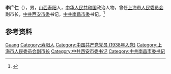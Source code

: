 '''李广仁'''（{{bd|1917年||2001年|7月20日}}），男，[[山西|山西]][[寿阳县|寿阳]]人，[[中华人民共和国|中华人民共和国]]政治人物，曾任[[上海市人民委员会|上海市人民委员会]]副市长，[[中共西安市委|中共西安市委]]书记，[[中共南昌市委|中共南昌市委]]书记。<ref>{{Cite web|title=原国务院上海经济区规划办特约顾问李广仁逝世|url=http://news.sina.com.cn/c/2001-07-26/312359.html|accessdate=2020-08-28|work=解放日报|archive-date=2004-03-08|archive-url=https://web.archive.org/web/20040308061033/http://news.sina.com.cn/c/2001-07-26/312359.html|dead-url=no}}</ref>

== 参考资料 ==
{{reflist}}

{{中国人物小作品}}

{{Authority control}}
{{DEFAULTSORT:Li李}}
[[Category:李姓|Guang]]
[[Category:寿阳人|Category:寿阳人]]
[[Category:中国共产党党员_(1938年入党)|Category:中国共产党党员 (1938年入党)]]
[[Category:上海市人民委员会副市长|Category:上海市人民委员会副市长]]
[[Category:中共西安市委书记|Category:中共西安市委书记]]
[[Category:中共南昌市委书记|Category:中共南昌市委书记]]
